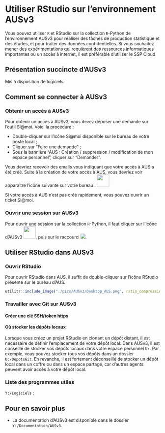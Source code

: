 # Utiliser RStudio sur l'environnement AUSv3 {#AUSv3}

::: recommandation
Vous pouvez utiliser `R` et RStudio sur la collection `R`-Python de l'environnement AUSv3 pour réaliser des tâches de production statistique et des études, et pour traiter des données confidentielles. Si vous souhaitez mener des expérimentations qui requièrent des ressources informatiques importantes ou un accès à internet, il est préférable d'utiliser le SSP Cloud.
:::

## Présentation succincte d'AUSv3

Mis à disposition de logiciels 



## Comment se connecter à AUSv3

### Obtenir un accès à AUSv3

Pour obtenir un accès à AUSv3, vous devez déposer une demande sur l'outil Si@moi. Voici la procédure : 

- Double-cliquer sur l'icône Si@moi disponible sur le bureau de votre poste local ;
- Cliquer sur "Faire une demande" ;
- Sous la bannière "AUS : Création / suppression / modification de mon espace personnel", cliquer sur "Demander".

Vous devriez recevoir des emails vous indiquant que votre accès à AUS a été créé. Suite à la création de votre accès à AUS, vous devriez voir apparaître l'icône suivante sur votre bureau : ![](./pics/AUSv3/AUSv3.png#inline){width="40"}


::: conseil
Si votre accès à AUS n'est pas créé rapidement, vous pouvez ouvrir un ticket Si@moi.
:::


### Ouvrir une session sur AUSv3

Pour ouvrir une session sur la collection `R`-Python, il faut cliquer sur l'icône d'AUSv3 ![](./pics/AUSv3/AUSv3.png#inline){width="40"}, puis sur le raccourci ![](./pics/AUSv3/Raccourci_AUS_RPython.png#inline).

## Utiliser RStudio dans AUSv3

### Ouvrir RStudio

Pour ouvrir RStudio dans AUS, il suffit de double-cliquer sur l'icône RStudio présente sur le bureau d'AUS.

```r
utilitr::include_image("./pics/AUSv3/Desktop_AUS.png", ratio_compression = 1)
```

### Travailler avec Git sur AUSv3

#### Créer une clé SSH/token https



#### Où stocker les dépôts locaux

Lorsque vous créez un projet RStudio en clonant un dépôt distant, il est nécessaire de définir l'emplacement de votre dépôt local. Dans AUSv3, il est conseillé de stocker vos dépôts locaux dans votre espace personnel `U:`. Par exemple, vous pouvez stocker tous vos dépôts dans un dossier `U:/DepotsGit`. En revanche, il est fortement déconseillé de stocker un dépôt local dans un coffre ou dans un espace partagé, car d'autres agents peuvent avoir accès à votre dépôt local.

### Liste des programmes utiles



`Y:/Logiciels` ;

## Pour en savoir plus

- La documentation d'AUSv3 est disponible dans le dossier `Y:/Documentation/AUSv3`.
